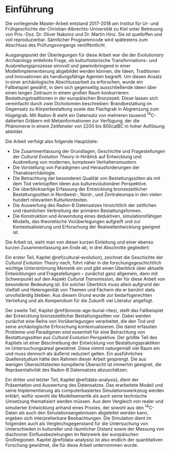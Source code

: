 # Einführung {#intro}

Die vorliegende Master-Arbeit entstand 2017-2018 am Institut für Ur- und Frühgeschichte der Christian-Albrechts-Universität zu Kiel unter Betreuung von Priv.-Doz. Dr. Oliver Nakoinz und Dr. Martin Hinz. Sie ist quelloffen und voll reproduzierbar. Sämtlicher Programmcode wird spätestens zum Abschluss des Prüfungsvorgangs veröffentlicht.

Ausgangspunkt der Überlegungen für diese Arbeit war die der *Evolutionary Archaeology* entlehnte Frage, ob kulturhistorische Transformations- und Ausbreitungsprozesse sinnvoll und gewinnbringend in einer Modellimplementierung abgebildet werden können, die Ideen, Traditionen und Innovationen als handlungsfähige Agenten begreift. Um diesen Ansatz in einer archäologische Abschlussarbeit zu erforschen, wurde ein Fallbeispiel gewählt, in dem sich gegenseitig ausschließende Ideen über einen langen Zeitraum in einem großen Raum konkurrieren: Bestattungstraditionen in der europäischen Bronzezeit. Diese lassen sich vereinfacht durch zwei Dichotomien beschreiben: Brandbestattung im Gegensatz zu Körperbestattung sowie das Flachgrab in Abgrenzung zum Hügelgrab. Mit Radon-B steht ein Datensatz von mehreren tausend ^14^C-datierten Gräbern mit Metainformationen zur Verfügung, der die Phänomene in einem Zeitfenster von 2200 bis 800calBC in hoher Auflösung abbildet. 

Die Arbeit verfolgt also folgende Hauptziele: 

- Die Zusammenfassung der Grundlagen, Geschichte und Fragestellungen der *Cultural Evolution Theory* in Hinblick auf Entwicklung und Ausbreitung von modernen, komplexen Verhaltensmustern.
- Die Vorstellung von Paradigmen und Herausforderungen der Thanatoarchäologie.
- Die Betrachtung der besonderen Qualität von Bestattungssitten als mit dem Tod verknüpften Ideen aus kulturevolutionärer Perspektive.
- Die überblicksartige Erfassung der Entwicklung bronzezeitlicher Bestattungssitten in Nordwest-, Nord-, und Zentraleuropa in den vielen hundert relevanten Kulturkontexten.
- Die Auswertung des Radon-B Datensatzes hinsichtlich der zeitlichen und räumlichen Verbreitung der primären Bestattungsformen.
- Die Konstruktion und Anwendung eines deduktiven, simulationsfähigen Modells, das theoretische Vorüberlegungen aufgreift und zur Kontextualisierung und Erforschung der Realweltentwicklung geeignet ist.

Die Arbeit ist, sieht man von dieser kurzen Einleitung und einer ebenso kurzen Zusammenfassung am Ende ab, in drei Abschnitte gegliedert:

Ein erster Teil, Kapitel \@ref(cultural-evolution), zeichnet die Geschichte der *Cultural Evolution Theory* nach, führt näher in die forschungsgeschichtlich wichtige Unterströmung *Memetik* ein und gibt einen Überblick über aktuelle Entwicklungen und Fragestellungen -- zunächst ganz allgemein, dann mit Schwerpunkt auf den Aspekt *Cultural Transmission*, der für diese Arbeit von besonderer Bedeutung ist. Ein solcher Überblick muss allein aufgrund der Vielfalt und Heterogenität von Themen und Fächern die er berührt stets unvollständig bleiben. Aus diesem Grund wurde zur bedarfsgerechten Vertiefung und als Kompendium für die Zukunft viel Literatur angefügt.  

Der zweite Teil, Kapitel \@ref(bronze-age-burial-rites), stellt das Fallbeispiel der Entwicklung bronzezeitlicher Bestattungssitten vor. Dabei werden zunächst eine Reihe von Vorüberlegungen verarbeitet, die den Tod und seine archäologische Erforschung kontextualisieren. Die damit erfassten Probleme und Paradigmen sind essentiell für eine Betrachtung von Bestattungssitten aus *Cultural Evolution* Perspektive. Der größte Teil des Kapitels ist einer Beschreibung der Entwicklung von Bestattungspraktiken im Untersuchungsareal gewidmet. Diese nimmt naturgemäß viel Raum ein und muss dennoch als äußerst reduziert gelten. Ein ausführliches Quellenstudium hätte den Rahmen dieser Arbeit gesprengt. Die aus wenigen Übersichtstexten kompilierte Übersicht ist immerhin geeignet, die Repräsentativität des Radon-B Datensatzes abzuschätzen. 

Ein dritter und letzter Teil, Kapitel \@ref(data-analysis), dient der Präsentation und Auswertung des Datensatzes. Das erarbeitete Modell und seine Implementierung als computerbasiertes Simulationswerkzeug werden erklärt, wofür sowohl die Modellsemantik als auch seine technische Umsetzung thematisiert werden müssen. Aus dem Vergleich von realer und simulierter Entwicklung anhand eines Proxies, der sowohl aus den ^14^C-Daten als auch den Simulationsergebnissen abgeleitet werden kann, ergeben sich interpretierbare Beobachtungen. Die Simulation dient im folgenden auch als Vergleichsgegenstand für die Untersuchung von Unterschieden in kultureller und räumlicher Distanz sowie der Messung von diachroner Einflussbeziehungen im Netzwerk der europäischen Großregionen. Kapitel \@ref(data-analysis) ist also endlich der quantitativen Forschung gewidmet, die für diese Arbeit unternommen wurde.
